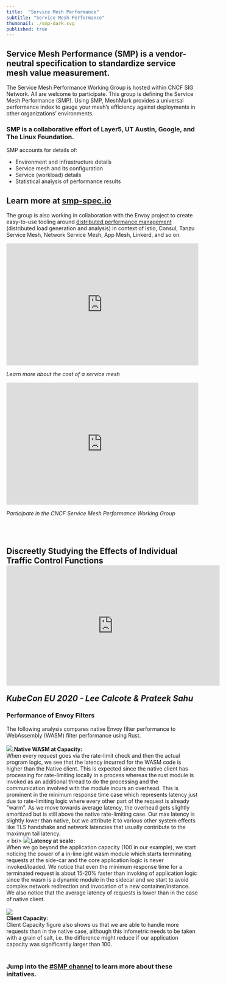 ```yaml
---
title:  "Service Mesh Performance"
subtitle: "Service Mesh Performance"
thumbnail: ./smp-dark.svg
published: true
---
```



<ProjectWrapper>

<div className="heading">
  <h2>Service Mesh Performance (SMP) is a vendor-neutral specification to standardize service mesh value measurement.</h2>
</div>

<p>The Service Mesh Performance Working Group is hosted within CNCF SIG Network. All are welcome to participate. This group is defining the Service Mesh Performance (SMP). Using SMP, MeshMark provides a universal performance index to gauge your mesh’s efficiency against deployments in other organizations’ environments.</p>
<h3 className="center">SMP is a collaborative effort of Layer5, UT Austin, Google, and The Linux Foundation.</h3>

<Row>
  <Col className="center-col" sm={12} md={4}>
    <p>SMP accounts for details of:</p>
    <ul className="bullet">
        <li>Environment and infrastructure details</li>
        <li>Service mesh and its configuration</li>
        <li>Service (workload) details</li>
        <li>Statistical analysis of performance results</li>
    </ul>
  </Col>
  <Col className="center-col" sm={12} md={4}>
    <h2>Learn more at <a href="https://smp-spec.io">smp-spec.io</a></h2>
  </Col>
</Row>
<p>The group is also working in collaboration with the Envoy project to create easy-to-use tooling around <a href="/projects/service-mesh-distributed-performance-management">distributed performance management</a> (distributed load generation and analysis) in context of Istio, Consul, Tanzu Service Mesh, Network Service Mesh, App Mesh, Linkerd, and so on.</p>

<Row>
  <Col sm={12} md={6}>	
    <iframe	width="100%" height="320px" src="https://www.youtube.com/embed/LxP-yHrKL4M"	
      frameborder="0" allow="accelerometer; autoplay; encrypted-media; gyroscope; picture-in-picture"	allowfullscreen>	
    </iframe>	
    <p className="center"><i>Learn more about the cost of a service mesh</i></p>	
  </Col>	
  <Col sm={12} md={6}>	
    <iframe	src="https://docs.google.com/presentation/d/e/2PACX-1vSWhREOZIfJqTG8jHtitgb5e-OAHC7E8EMmoVCaTRmC8b_itHkeFUNKcBVn9oaTpX5ozYvlhscvBXiK/embed?start=false&loop=false&delayms=3000"	
      frameborder="0" width="100%" height="320" allowfullscreen mozallowfullscreen="true"	webkitallowfullscreen="true">	
    </iframe>	
    <p className="center"><i>Participate in the CNCF Service Mesh Performance Working Group</i></p>	
  </Col>	
</Row>
<br /><br />

<div className="flex-iframe">
  <h2 className="heading center">
    Discreetly Studying the Effects of Individual Traffic Control Functions
    <div class="responsive-holder">
    <iframe class="responsive-iframe" width="560" height="315" src="https://www.youtube.com/embed/rgnb0-ntPko"
      frameborder="0" allow="accelerometer; autoplay; encrypted-media; gyroscope; picture-in-picture"allowfullscreen>
    </iframe>        
    </div>
    <p className="up"><i>KubeCon EU 2020 - Lee Calcote & Prateek Sahu</i></p>
  </h2>
</div> 

<div>
  <h3 className="black-text">Performance of Envoy Filters</h3>
  The following analysis compares native Envoy filter performance to WebAssembly (WASM) filter performance using Rust.
  <br /><br />
  <Row>
    <Col sm={12} md={5}>
      <a href={smpimg1}>
        <img src={smpimg1} />
      </a>
    </Col>
    <Col sm={12} md={7}>
      <b>Native WASM at Capacity:</b> <br />
      When every request goes via the
      rate-limit check and then the actual program logic, we see that
      the latency incurred for the WASM code is higher than the Native
      client. This is expected since the native client has processing
      for rate-limiting locally in a process whereas the rust module
      is invoked as an additional thread to do the processing and the
      communication involved with the module incurs an overhead. This
      is prominent in the minimum response time case which represents
      latency just due to rate-limiting logic where every other part
      of the request is already "warm". As we move towards average
      latency, the overhead gets slightly amortized but is still above
      the native rate-limiting case. Our max latency is slightly lower
      than native, but we attribute it to various other system effects
      like TLS handshake and network latencies that usually contribute
      to the maximum tail latency.
    </Col>
  </Row>
  <br />< br/>
  <Row>
    <Col sm={12} md={5}>
    <a href={smpimg2}>
      <img src={smpimg2}/>
    </a>
    </Col>
    <Col sm={12} md={7}>
    <b>Latency at scale:</b><br />
    When we go beyond the
    application capacity (100 in our example), we start noticing the
    power of a in-line ight wasm module which starts terminating
    requests at the side-car and the core application logic is never
    invoked/loaded. We notice that even the minimum response time
    for a terminated request is about 15-20% faster than invoking of
    application logic since the wasm is a dynamic module in the
    sidecar and we start to avoid complex network redirection and
    invocation of a new container/instance. We also notice that the
    average latency of requests is lower than in the case of native
    client.
    </Col>
  </Row>
  <br /><br />
  <Row>
    <Col className="center-col" sm={12} md={3}>
      <a href={smpimg3}>
        <img src={smpimg3}/>
      </a>
    </Col>
    <Col className="center-col" sm={12} md={5}>
      <br /><b>Client Capacity:</b><br />
      Client Capacity figure also shows us that we are able to handle
      more requests than in the native case, although this infometric
      needs to be taken with a grain of salt, i.e. the difference
      might reduce if our application capacity was significantly
      larger than 100.
    </Col>
  </Row>
</div>

<br />
<Row>
  <Col className="center-col" sm={12} md={6}>
    <TwitterTweetEmbed tweetId={'1290428583249354757'} />
    <h3 class="center">
      Jump into the
      <a href="http://slack.layer5.io"> #SMP channel</a> to learn more
      about these initatives.
    </h3>
  </Col>
</Row>

</ProjectWrapper>